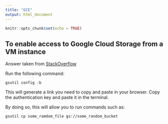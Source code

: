 ```yaml
---
title: "GCE"
output: html_document
---
```


```r
knitr::opts_chunk$set(echo = TRUE)
```

## To enable access to Google Cloud Storage from a VM instance

Answer taken from [StackOverflow](https://stackoverflow.com/questions/27275063/gsutil-copy-returning-accessdeniedexception-403-insufficient-permission-from)

Run the following command:

```
gsutil config -b
```

This will generate a link you need to copy and paste in your browser. Copy the authentication key and paste it in the terminal.

By doing so, this will allow you to run commands such as:

```
gsutil cp some_ramdom_file gs://some_random_bucket
```